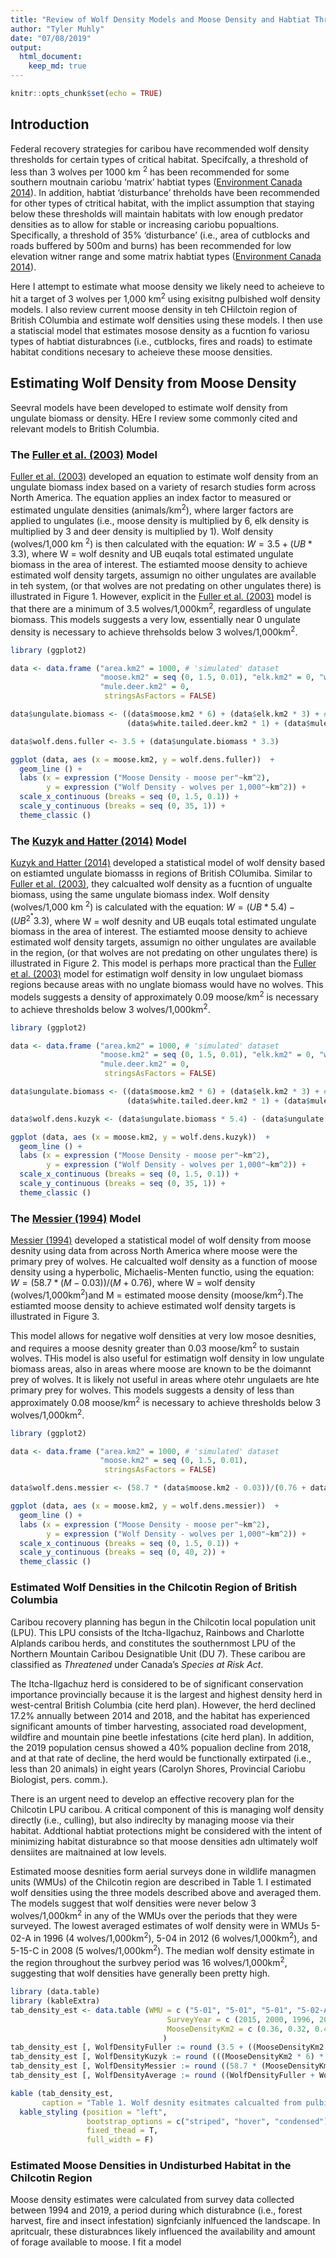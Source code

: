 ```yaml
---
title: "Review of Wolf Density Models and Moose Density and Habtiat Thresholds Needed to Achieve Low Predation on Caribou"
author: "Tyler Muhly"
date: "07/08/2019"
output: 
  html_document:
    keep_md: true
---
```


```r
knitr::opts_chunk$set(echo = TRUE)
```

## Introduction
Federal recovery strategies for caribou have recommended wolf density thresholds for certain types of critical habitat. Specifcally, a threshold of less than 3 wolves per 1000 km ^2^ has been recommended for some southern moutnain cariobu 'matrix' habtiat types ([Environment Canada 2014](https://www.registrelep-sararegistry.gc.ca/virtual_sara/files/plans/rs_woodland_caribou_bois_s_mtn_pop_0114_e.pdf)). In addition, habtiat 'disturbance' threholds have been recommended for other types of ctritical habitat, with the implict assumption that staying below these thresholds will maintain habitats with low enough predator densities as to allow for stable or increasing cariobu popualtions. Specifically, a threshold of 35% 'disturbance' (i.e., area of cutblocks and roads buffered by 500m and burns) has been recommended for low elevation witner range and some matrix habtiat types ([Environment Canada 2014](https://www.registrelep-sararegistry.gc.ca/virtual_sara/files/plans/rs_woodland_caribou_bois_s_mtn_pop_0114_e.pdf)).

Here I attempt to estimate what moose density we likely need to acheieve to hit a target of 3 wolves per 1,000 km^2^ using exisitng pulbished wolf density models. I also review current moose density in teh CHilctoin region of British COlumbia and estimate wolf densities using these models. I then use a statiscial model that estimates mosose density as a fucntion fo variosu types of habtiat disturabnces (i.e., cutblocks, fires and roads) to estimate habitat conditions necesary to acheieve these moose densities. 

## Estimating Wolf Density from Moose Density
Seevral models have been developed to estimate wolf density from ungulate biomass or density. HEre I review some commonly cited and relevant models to British Columbia. 

### The [Fuller et al. (2003)](https://www.press.uchicago.edu/ucp/books/book/chicago/W/bo3641392.html) Model 
[Fuller et al. (2003)](https://www.press.uchicago.edu/ucp/books/book/chicago/W/bo3641392.html) developed an equation to estimate wolf density from an ungulate biomass index based on a variety of resarch studies form across North America. The equation applies an index factor to measured or estimated ungulate densities (animals/km^2^), where larger factors are applied to ungulates (i.e., moose density is multiplied by 6, elk density is multiplied by 3 and deer density is multiplied by 1). Wolf density (wolves/1,000 km ^2^) is then calculated with the equation: $W = 3.5 + (UB * 3.3)$, where W = wolf desnity and UB euqals total estimated ungulate biomass in the area of interest. The estiamted moose density to achieve estimated wolf density targets, assumign no oither ungulates are available in teh system, (or that wolves are not predating on other ungulates there) is illustrated in Figure 1. However, explicit in the [Fuller et al. (2003)](https://www.press.uchicago.edu/ucp/books/book/chicago/W/bo3641392.html) model is that there are a minimum of 3.5 wolves/1,000km^2^, regardless of ungulate biomass. This models suggests a very low, essentially near 0 ungulate density is necessary to achieve threhsolds below 3 wolves/1,000km^2^.
```r
library (ggplot2)

data <- data.frame ("area.km2" = 1000, # 'simulated' dataset 
                    "moose.km2" = seq (0, 1.5, 0.01), "elk.km2" = 0, "white.tailed.deer.km2" = 0,
                    "mule.deer.km2" = 0,
                     stringsAsFactors = FALSE)

data$ungulate.biomass <- ((data$moose.km2 * 6) + (data$elk.km2 * 3) + # density input is animals/km2
                          (data$white.tailed.deer.km2 * 1) + (data$mule.deer.km2 * 1))

data$wolf.dens.fuller <- 3.5 + (data$ungulate.biomass * 3.3)

ggplot (data, aes (x = moose.km2, y = wolf.dens.fuller))  +
  geom_line () + 
  labs (x = expression ("Moose Density - moose per"~km^2), 
        y = expression ("Wolf Density - wolves per 1,000"~km^2)) +
  scale_x_continuous (breaks = seq (0, 1.5, 0.1)) +
  scale_y_continuous (breaks = seq (0, 35, 1)) +
  theme_classic () 
```

### The [Kuzyk and Hatter (2014)](https://wildlife.onlinelibrary.wiley.com/doi/abs/10.1002/wsb.475) Model 
[Kuzyk and Hatter (2014)](https://wildlife.onlinelibrary.wiley.com/doi/abs/10.1002/wsb.475) developed a statistical model of wolf density based on estiamted ungulate biomasss in regions of British COlumiba. Similar to [Fuller et al. (2003)](https://www.press.uchicago.edu/ucp/books/book/chicago/W/bo3641392.html), they calcualted wolf density as a fucntion of ungualte biomass, using the same ungulate biomass index. Wolf density (wolves/1,000 km ^2^) is calculated with the equation: $W = (UB * 5.4) - (UB^2^ * 3.3)$, where W = wolf desnity and UB euqals total estimated ungulate biomass in the area of interest. The estiamted moose density to achieve estimated wolf density targets, assumign no oither ungulates are available in the region, (or that wolves are not predating on other ungulates there) is illustrated in Figure 2. This model is perhaps more practical than the [Fuller et al. (2003)](https://www.press.uchicago.edu/ucp/books/book/chicago/W/bo3641392.html) model for estimatign wolf density in low ungulaet biomass regions because areas with no unglate biomass would have no wolves. This models suggests a density of approximately 0.09 moose/km^2^ is necessary to achieve thresholds below 3 wolves/1,000km^2^.
```r
library (ggplot2)

data <- data.frame ("area.km2" = 1000, # 'simulated' dataset 
                    "moose.km2" = seq (0, 1.5, 0.01), "elk.km2" = 0, "white.tailed.deer.km2" = 0,
                    "mule.deer.km2" = 0,
                     stringsAsFactors = FALSE)

data$ungulate.biomass <- ((data$moose.km2 * 6) + (data$elk.km2 * 3) + # density input is animals/km2
                          (data$white.tailed.deer.km2 * 1) + (data$mule.deer.km2 * 1))

data$wolf.dens.kuzyk <- (data$ungulate.biomass * 5.4) - (data$ungulate.biomass^2 * 0.166)

ggplot (data, aes (x = moose.km2, y = wolf.dens.kuzyk))  +
  geom_line () + 
  labs (x = expression ("Moose Density - moose per"~km^2), 
        y = expression ("Wolf Density - wolves per 1,000"~km^2)) +
  scale_x_continuous (breaks = seq (0, 1.5, 0.1)) +
  scale_y_continuous (breaks = seq (0, 35, 1)) +
  theme_classic () 
```

### The [Messier (1994)](https://www.jstor.org/stable/1939551?seq=1#page_scan_tab_contents) Model 
[Messier (1994)](https://www.jstor.org/stable/1939551?seq=1#page_scan_tab_contents) developed a statistical model of wolf density from moose desnity using data from across North America where moose were the primary prey of wolves. He calcualted wolf density as a function of moose density using a hyperbolic, Michaelis-Menten functio, using the equation: $W = (58.7 * (M - 0.03)) / (M + 0.76)$, where W = wolf density (wolves/1,000km^2^)and M = estimated moose density (moose/km^2^).The estiamted moose density to achieve estimated wolf density targets is illustrated in Figure 3.

This model allows for negative wolf densities at very low mosoe desnities, and requires a moose desnity greater than 0.03 moose/km^2^ to sustain wolves. THis model is also useful for estimatign wolf density in low ungulate biomass areas, also in areas where moose are known to be the doimannt prey of wolves. It is likely not useful in areas where otehr ungulaets are hte primary prey for wolves. This models suggests a density of less than approximately 0.08 moose/km^2^ is necessary to achieve thresholds below 3 wolves/1,000km^2^.

```r

library (ggplot2)

data <- data.frame ("area.km2" = 1000, # 'simulated' dataset 
                    "moose.km2" = seq (0, 1.5, 0.01),
                     stringsAsFactors = FALSE)

data$wolf.dens.messier <- (58.7 * (data$moose.km2 - 0.03))/(0.76 + data$moose.km2)

ggplot (data, aes (x = moose.km2, y = wolf.dens.messier))  +
  geom_line () + 
  labs (x = expression ("Moose Density - moose per"~km^2), 
        y = expression ("Wolf Density - wolves per 1,000"~km^2)) +
  scale_x_continuous (breaks = seq (0, 1.5, 0.1)) +
  scale_y_continuous (breaks = seq (0, 40, 2)) +
  theme_classic ()

```

### Estimated Wolf Densities in the Chilcotin Region of British Columbia
Caribou recovery planning has begun in the Chilcotin local population unit (LPU). This LPU consists of the Itcha-Ilgachuz, Rainbows and Charlotte Alplands caribou herds, and constitutes the southernmost LPU of the Northern Mountain Caribou Designatible Unit (DU 7). These caribou are classified as *Threatened* under Canada's *Species at Risk Act*. 

The Itcha-Ilgachuz herd is considered to be of significant conservation importance provincially because it is the largest and highest density herd in west-central British Columbia (cite herd plan). However, the herd declined 17.2% annually between 2014 and 2018, and the habitat has experienced significant amounts of timber harvesting, associated road development, wildfire and mountain pine beetle infestations (cite herd plan). In addition, the 2019 population census showed a 40% popualion decline from 2018, and at that rate of decline, the herd would be functionally extirpated (i.e., less than 20 animals) in eight years (Carolyn Shores, Provincial Cariobu Biologist, pers. comm.). 

There is an  urgent need to develop an effective recovery plan for the Chilcotin LPU caribou. A critical component of this is managing wolf density directly (i.e., culling), but also indireclty by managing moose via their habitat. Addtional habtiat protections might be considered with the intent of minimizing habitat disturabnce so that moose densities adn ultimately wolf densiites are maitnained at low levels. 

Estimated moose desnities form aerial surveys done in wildlife managmen units (WMUs) of the Chilcotin region are described in Table 1. I estimated wolf densities using the three models described above and averaged them. The models suggest that wolf densities were never below 3 wolves/1,000km^2^ in any of the WMUs over the periods that they were surveyed. The lowest averaged estimates of wolf density were in WMUs 5-02-A in 1996 (4 wolves/1,000km^2^), 5-04 in 2012 (6 wolves/1,000km^2^), and 5-15-C in 2008 (5 wolves/1,000km^2^). The median wolf density estimate in the region throughout the surbvey period was 16 wolves/1,000km^2^, suggesting that wolf densities have generally been pretty high.  

```r

library (data.table)
library (kableExtra)
tab_density_est <- data.table (WMU = c ("5-01", "5-01", "5-01", "5-02-A", "5-02-A", "5-02-A", "5-02-A", "5-02-B", "5-02-B", "5-02-B", "5-02-B", "5-02-B", "5-02-C", "5-02-C", "5-02-C", "5-02-C", "5-02-C", "5-02-D", "5-02-D", "5-02-D", "5-03", "5-03", "5-04", "5-04", "5-04", "5-04", "5-04", "5-04", "5-06", "5-10", "5-12-B", "5-12-B", "5-13-A", "5-13-A", "5-13-A", "5-13-A", "5-13-B", "5-13-B", "5-13-C", "5-13-C", "5-13-C", "5-14", "5-14", "5-14", "5-14", "5-15-A", "5-15-B", "5-15-C", "5-15-D"),
                                   SurveyYear = c (2015, 2000, 1996, 2014, 2001, 1998, 1996, 2018, 2006, 2000, 1996, 1994, 2019, 2011, 2001, 1997, 1994, 2014, 1999, 1994, 2019, 1997, 2017, 2012, 2005, 1998, 1995, 1994, 1995, 1995, 2012, 2002, 2017, 2003, 1998, 1995, 2018, 1999, 2019, 2008, 1997, 2019, 2013, 2001, 1994, 2008, 2008, 2008, 2004),
                                   MooseDensityKm2 = c (0.36, 0.32, 0.44, 0.33, 0.22, 0.26, 0.10, 0.46, 0.39, 0.59, 0.73, 1.42, 0.37, 0.51, 0.62, 0.30, 0.56, 0.86, 0.67, 1.19, 0.231, 0.35, 0.22, 0.14, 0.29, 0.41, 0.39, 0.71, 0.18, 0.26, 0.23, 0.58, 0.17, 0.30, 0.44, 0.32, 0.37, 0.31, 0.27, 0.49, 0.40, 0.261, 0.25, 0.46, 0.33, 0.29, 0.17, 0.11, 0.13)
                                  )
tab_density_est [, WolfDensityFuller := round (3.5 + ((MooseDensityKm2 * 6) * 3.3))] # FUller wolf density
tab_density_est [, WolfDensityKuzyk := round (((MooseDensityKm2 * 6) * 5.4) - ((MooseDensityKm2 * 6)^2 * 0.166))] # Kuzyk density
tab_density_est [, WolfDensityMessier := round ((58.7 * (MooseDensityKm2 - 0.03))/(0.76 + MooseDensityKm2))] # MEssier density
tab_density_est [, WolfDensityAverage := round ((WolfDensityFuller + WolfDensityKuzyk + WolfDensityMessier)/3)] # Averaged density

kable (tab_density_est,
       caption = "Table 1. Wolf desnity esitmates calcualted from pulbished modles and estimated moose densities form aerial surveys in teh CHilctoin region of Brtisih Columbia.") %>%
  kable_styling (position = "left",
                 bootstrap_options = c("striped", "hover", "condensed"),
                 fixed_thead = T,
                 full_width = F) 

```

### Estimated Moose Densities in Undisturbed Habitat in the Chilcotin Region
Moose density estimates were calculated from survey data collected between 1994 and 2019, a period during which disturabnce (i.e., forest harvest, fire and insect infestation) signfcianly inlfuenced the landscape. In apritcualr, these disturabnces likely influenced the availability and amount of forage available to moose. I fit a model 










